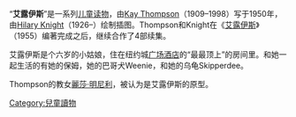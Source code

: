 “'''艾露伊斯'''”是一系列[[儿童读物|儿童读物]]，由[[Kay_Thompson|Kay Thompson]]（1909–1998）写于1950年，由[[Hilary_Knight|Hilary Knight]]（1926–）绘制插图。Thompson和Knight在《[[艾露伊斯_(1955年书)|艾露伊斯]]》（1955）编著完成之后，继续合作了4部续集。

艾露伊斯是个六岁的小姑娘，住在纽约城[[广场酒店|广场酒店]]的“最最顶上”的房间里。和她一起生活的有她的保姆，她的巴哥犬Weenie，和她的乌龟Skipperdee。

Thompson的教女[[麗莎·明尼利|麗莎·明尼利]]，被认为是艾露伊斯的原型。

[[Category:兒童讀物|Category:兒童讀物]]

{{book-stub}}